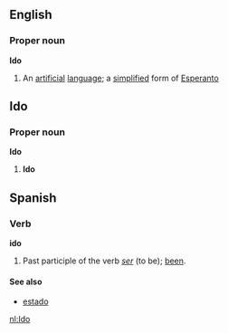 ==English==
===Proper noun===
{{wikipedia}}
'''Ido'''
#An [[artificial]] [[language]]; a [[simplified]] form of [[Esperanto]]
==Ido==
===Proper noun===
'''Ido'''
# '''Ido'''
==Spanish==
===Verb===
'''ido'''
# Past participle of the verb ''[[ser]]'' (to be); [[been]].
====See also====
*[[estado]]

[[nl:Ido]]